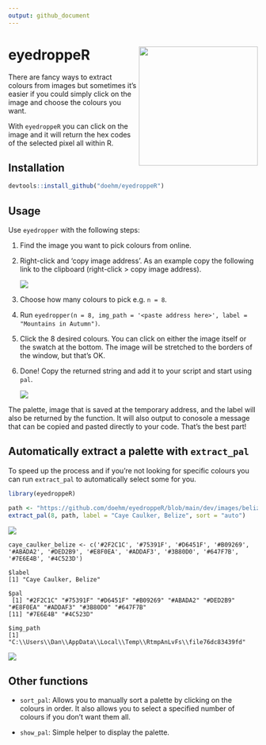 ```yaml
---
output: github_document
---
```


# eyedroppeR <img src='dev/images/hex-amatic.png' align="right" height="240" />

There are fancy ways to extract colours from images but sometimes it's easier if you could simply click on the image and choose the colours you want.

With `eyedroppeR` you can click on the image and it will return the hex codes of the selected pixel all within R.

## Installation

```r
devtools::install_github("doehm/eyedroppeR")
```

## Usage

Use `eyedropper` with the following steps:

1. Find the image you want to pick colours from online.
2. Right-click and 'copy image address'. As an example copy the following link to the clipboard (right-click > copy image address).
    
    <img src='dev/images/sunset-sampler-s.png'/>

3. Choose how many colours to pick e.g. `n = 8`.
4. Run `eyedropper(n = 8, img_path = '<paste address here>', label = "Mountains in Autumn")`. 
5. Click the 8 desired colours. You can click on either the image itself or the swatch at the bottom. The image will be stretched to the borders of the window, but that's OK.
6. Done! Copy the returned string and add it to your script and start using `pal`.

    <img src='dev/images/sunset-south-coast-output-s.png'/>

The palette, image that is saved at the temporary address, and the label will also be returned by the function. It will also output to conosole a message that can be copied and pasted directly to your code. That's the best part!


## Automatically extract a palette with `extract_pal`

To speed up the process and if you're not looking for specific colours you can run `extract_pal` to automatically select some for you.

```r

library(eyedroppeR)

path <- "https://github.com/doehm/eyedroppeR/blob/main/dev/images/belize.jpg?raw=true"
extract_pal(8, path, label = "Caye Caulker, Belize", sort = "auto")

```

<img src='dev/images/belize-s.jpg'/>

```
caye_caulker_belize <- c('#2F2C1C', '#75391F', '#D6451F', '#B09269', '#ABADA2', '#DED2B9', '#E8F0EA', '#ADDAF3', '#3B80D0', '#647F7B', '#7E6E4B', '#4C523D')

$label
[1] "Caye Caulker, Belize"

$pal
 [1] "#2F2C1C" "#75391F" "#D6451F" "#B09269" "#ABADA2" "#DED2B9" "#E8F0EA" "#ADDAF3" "#3B80D0" "#647F7B"
[11] "#7E6E4B" "#4C523D"

$img_path
[1] "C:\\Users\\Dan\\AppData\\Local\\Temp\\RtmpAnLvFs\\file76dc83439fd"
```
<img src='dev/images/belize-output-s.png'/>

## Other functions

* `sort_pal`: Allows you to manually sort a palette by clicking on the colours in order. It also allows you to select a specified number of colours if you don't want them all.

* `show_pal`: Simple helper to display the palette.



